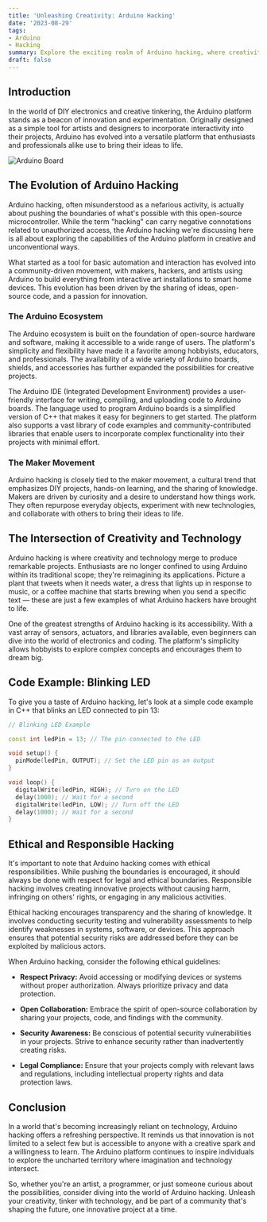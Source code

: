 ```yaml
---
title: 'Unleashing Creativity: Arduino Hacking'
date: '2023-08-29'
tags:
- Arduino
- Hacking
summary: Explore the exciting realm of Arduino hacking, where creativity meets technology to create unique and innovative projects.
draft: false
---
```


## Introduction

In the world of DIY electronics and creative tinkering, the Arduino platform stands as a beacon of innovation and experimentation. Originally designed as a simple tool for artists and designers to incorporate interactivity into their projects, Arduino has evolved into a versatile platform that enthusiasts and professionals alike use to bring their ideas to life.

![Arduino Board](images/arduino-hacking.jpg)

## The Evolution of Arduino Hacking

Arduino hacking, often misunderstood as a nefarious activity, is actually about pushing the boundaries of what's possible with this open-source microcontroller. While the term "hacking" can carry negative connotations related to unauthorized access, the Arduino hacking we're discussing here is all about exploring the capabilities of the Arduino platform in creative and unconventional ways.

What started as a tool for basic automation and interaction has evolved into a community-driven movement, with makers, hackers, and artists using Arduino to build everything from interactive art installations to smart home devices. This evolution has been driven by the sharing of ideas, open-source code, and a passion for innovation.

### The Arduino Ecosystem

The Arduino ecosystem is built on the foundation of open-source hardware and software, making it accessible to a wide range of users. The platform's simplicity and flexibility have made it a favorite among hobbyists, educators, and professionals. The availability of a wide variety of Arduino boards, shields, and accessories has further expanded the possibilities for creative projects.

The Arduino IDE (Integrated Development Environment) provides a user-friendly interface for writing, compiling, and uploading code to Arduino boards. The language used to program Arduino boards is a simplified version of C++ that makes it easy for beginners to get started. The platform also supports a vast library of code examples and community-contributed libraries that enable users to incorporate complex functionality into their projects with minimal effort.

### The Maker Movement

Arduino hacking is closely tied to the maker movement, a cultural trend that emphasizes DIY projects, hands-on learning, and the sharing of knowledge. Makers are driven by curiosity and a desire to understand how things work. They often repurpose everyday objects, experiment with new technologies, and collaborate with others to bring their ideas to life.

## The Intersection of Creativity and Technology

Arduino hacking is where creativity and technology merge to produce remarkable projects. Enthusiasts are no longer confined to using Arduino within its traditional scope; they're reimagining its applications. Picture a plant that tweets when it needs water, a dress that lights up in response to music, or a coffee machine that starts brewing when you send a specific text — these are just a few examples of what Arduino hackers have brought to life.

One of the greatest strengths of Arduino hacking is its accessibility. With a vast array of sensors, actuators, and libraries available, even beginners can dive into the world of electronics and coding. The platform's simplicity allows hobbyists to explore complex concepts and encourages them to dream big.

## Code Example: Blinking LED

To give you a taste of Arduino hacking, let's look at a simple code example in C++ that blinks an LED connected to pin 13:

```cpp
// Blinking LED Example

const int ledPin = 13; // The pin connected to the LED

void setup() {
  pinMode(ledPin, OUTPUT); // Set the LED pin as an output
}

void loop() {
  digitalWrite(ledPin, HIGH); // Turn on the LED
  delay(1000); // Wait for a second
  digitalWrite(ledPin, LOW); // Turn off the LED
  delay(1000); // Wait for a second
}

```

## Ethical and Responsible Hacking

It's important to note that Arduino hacking comes with ethical responsibilities. While pushing the boundaries is encouraged, it should always be done with respect for legal and ethical boundaries. Responsible hacking involves creating innovative projects without causing harm, infringing on others' rights, or engaging in any malicious activities.

Ethical hacking encourages transparency and the sharing of knowledge. It involves conducting security testing and vulnerability assessments to help identify weaknesses in systems, software, or devices. This approach ensures that potential security risks are addressed before they can be exploited by malicious actors.

When Arduino hacking, consider the following ethical guidelines:

-   **Respect Privacy:** Avoid accessing or modifying devices or systems without proper authorization. Always prioritize privacy and data protection.

-   **Open Collaboration:** Embrace the spirit of open-source collaboration by sharing your projects, code, and findings with the community.

-   **Security Awareness:** Be conscious of potential security vulnerabilities in your projects. Strive to enhance security rather than inadvertently creating risks.

-   **Legal Compliance:** Ensure that your projects comply with relevant laws and regulations, including intellectual property rights and data protection laws.

## Conclusion

In a world that's becoming increasingly reliant on technology, Arduino hacking offers a refreshing perspective. It reminds us that innovation is not limited to a select few but is accessible to anyone with a creative spark and a willingness to learn. The Arduino platform continues to inspire individuals to explore the uncharted territory where imagination and technology intersect.

So, whether you're an artist, a programmer, or just someone curious about the possibilities, consider diving into the world of Arduino hacking. Unleash your creativity, tinker with technology, and be part of a community that's shaping the future, one innovative project at a time.
